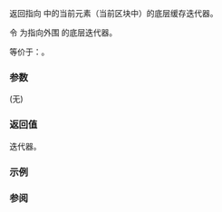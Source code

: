 {{cpp/ranges/chunk_view/inner_iterator/title|base}}
{{cpp/ranges/chunk_view/navbar}}

{{ddcl|since=c++23|1=
constexpr const ranges::iterator_t&lt;V&gt;&amp; base() const &amp;;
}}

返回指向 {{tt|chunk_view}} 中的当前元素（当前区块中）的底层缓存迭代器。

令 {{rlpi|/#数据成员|parent_}} 为指向外围 {{tt|chunk_view}} 的底层迭代器。

等价于：{{box|{{c/core|return *}}{{rlpi|/#数据成员|parent_}}{{c/core|-&gt;}}{{lti|cpp/ranges/chunk_view#数据成员|current_;}}}}。

===参数===
(无)

===返回值===
迭代器。

===示例===
{{example
|code=
|output=
}}

===参阅===
{{dsc begin}}
{{dsc mem fun|cpp/ranges/chunk_view/inner_iterator/operator*|访问元素|notes={{mark c++23}}}}
{{dsc end}}

{{langlinks|de|en|es|ja|ru}}